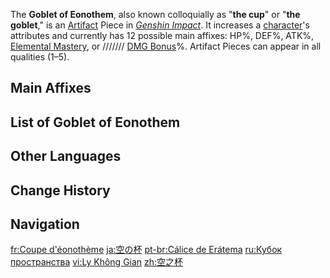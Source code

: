 {{Terminology Infobox
|image        = Icon Goblet of Eonothem.png
|type         = Artifact Pieces
}}
The '''Goblet of Eonothem''', also known colloquially as "'''the cup'''" or "'''the goblet'''," is an [[Artifact]] Piece in ''[[Genshin Impact]]''. It increases a [[character]]'s attributes and currently has 12 possible main affixes: HP%, DEF%, ATK%, [[Elemental Mastery]], or {{Color|[[Physical]]}}/{{Hydro}}/{{Pyro}}/{{Cryo}}/{{Dendro}}/{{Electro}}/{{Anemo}}/{{Geo}} [[DMG Bonus]]%. Artifact Pieces can appear in all qualities (1–5{{star}}).

==Main Affixes==
{{Artifact Main Stats|plume=hide|flower=hide|sands=hide|circlet=hide|collapse_goblet=false}}

==List of Goblet of Eonothem==
{{Artifact List|goblet}}

==Other Languages==
{{Other Languages
|en       = Goblet of {{w|Eonothem}}
|zhs      = 空之杯
|zhs_rm   = Kōng zhī Bēi
|zht      = 空之杯
|zht_rm   = Kōng zhī Bēi
|zh_tl    = Cup of the Void
|ja       = 空の杯
|ja_rm    = Kara no Hai{{Assumed}}
|ja_tl    = Cup of the Void
|ko       = 공간의 성배
|ko_rm    = Gonggan-ui Seongbae
|ko_tl    = Holy Grail of Space
|es       = Cáliz de Eonothem
|es_tl    = Chalice of Eonothem
|fr       = Coupe d'éonothème
|fr_tl    = Goblet of Eonothem
|ru       = Кубок пространства
|ru_tl    = Goblet of Space
|th       = Goblet of Eonothem
|vi       = Ly Không Gian
|vi_tl    = Cup of Space
|de       = Kelch der Leere
|de_tl    = Goblet of the Void
|id       = Goblet of Eonothem
|pt       = Cálice de Erátema
|pt_tl    = Chalice of {{w|Erathem}}
|tr       = Eonotem Kadehi
|tr_tl    = Eonothem Goblet
|it       = Calice eonotemo
|it_tl    = Eonotemus Chalice
}}

==Change History==
{{Change History|1.0}}

==Navigation==
{{Artifact Navbox}}

[[fr:Coupe d'éonothème]]
[[ja:空の杯]]
[[pt-br:Cálice de Erátema]]
[[ru:Кубок пространства]]
[[vi:Ly Không Gian]]
[[zh:空之杯]]